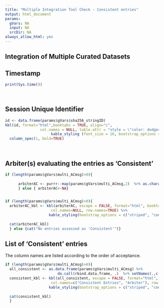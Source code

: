 ```yaml
---
title: "Multiple Integration Tool Check - Consistent entries"
output: html_document
params:
  gVars: NA
  input: NA
  srcDir: NA
always_allow_html: yes
---
```



## Integration of Multiple Curated Datasets

## Timestamp 
```r

print(Sys.time())

```
<br>


## Session Unique Identifier
```r
id <- data.frame(params$gVars$sha256_stringID)
kbl(id, format="html",booktabs = TRUE, align="c",
                col.names = NULL, table.attr = "style = \"color: dodgerblue;\"")  %>% 
                     kable_styling (font_size = 16, bootstrap_options = c("striped", "condensed")) %>%
  column_spec(1, bold=TRUE)

```
<br>

## Arbiter(s) evaluating the entries as 'Consistent'
```r

if (length(params$gVars$multi_ACmsg)>0){
  
      arbiterAC <- purrr::map(params$gVars$multi_ACmsg,2)  %>% as.character(.)%>% unique(.) 
      } else { arbiterAC<-NA}


if (length(params$gVars$multi_ACmsg)>0){
  arbiterAC_kbl <- kbl(arbiterAC, escape = FALSE, format="html", booktabs = TRUE, align=c("l","c"),
                     col.names=NULL, row.names=TRUE) %>%
                    kable_styling(bootstrap_options = c("striped", "condensed")) %>% column_spec(1, width = "30em")
                     
  cat(arbiterAC_kbl) 
  } else {cat("No entries assessed as 'Consistent'")}

```



## List of 'Consistent' entries 

The column names are listed according to the order of acceptance. 
<br>

```r

if (length(params$gVars$multi_ACmsg)>0){
  all_consistent <- as.data.frame(params$gVars$multi_ACmsg) %>% 
                        do.call(rbind.data.frame, .)  %>% setNames(.,c("Consistent Entries", "Arbiter")) #%>%      head(.)
  consistent_kbl <- kbl(all_consistent, escape = FALSE, format="html", booktabs = TRUE, align=c("l","c"),
                     col.names=c("Consistent Entries", "Arbiter"), row.names=TRUE) %>%
                    kable_styling(bootstrap_options = c("striped", "condensed"))
                     
  cat(consistent_kbl) 
  }

```

